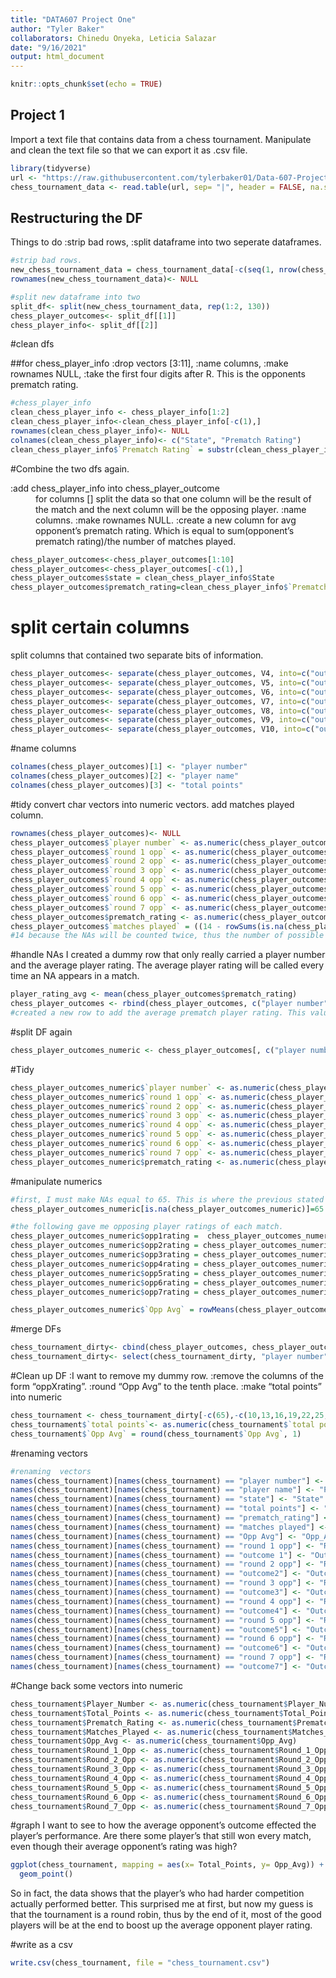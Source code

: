 ---
title: "DATA607 Project One"
author: "Tyler Baker"
collaborators: Chinedu Onyeka, Leticia Salazar
date: "9/16/2021"
output: html_document
---

```{r setup, include=FALSE}
knitr::opts_chunk$set(echo = TRUE)
```

## Project 1

Import a text file that contains data from a chess tournament. Manipulate and clean the text file so that we can export it as .csv file. 

```{r project 1}
library(tidyverse)
url <- "https://raw.githubusercontent.com/tylerbaker01/Data-607-Project-1/main/tournamentinfo.txt"
chess_tournament_data <- read.table(url, sep= "|", header = FALSE, na.strings = c("B", "H", "U", "X"), row.names = NULL,  fill = TRUE, strip.white = TRUE)
```

## Restructuring the DF
Things to do
:strip bad rows,
:split dataframe into two seperate dataframes.


```{r restructuring the df}
#strip bad rows.
new_chess_tournament_data = chess_tournament_data[-c(seq(1, nrow(chess_tournament_data), 3)),]
rownames(new_chess_tournament_data)<- NULL

#split new dataframe into two
split_df<- split(new_chess_tournament_data, rep(1:2, 130))
chess_player_outcomes<- split_df[[1]]
chess_player_info<- split_df[[2]]
```
#clean dfs

##for chess_player_info
:drop vectors [3:11],
:name columns,
:make rownames NULL,
:take the first four digits after R. This is the opponents prematch rating.

```{r clean chess_player_info}
#chess_player_info
clean_chess_player_info <- chess_player_info[1:2]
clean_chess_player_info<-clean_chess_player_info[-c(1),]
rownames(clean_chess_player_info)<- NULL
colnames(clean_chess_player_info)<- c("State", "Prematch Rating")
clean_chess_player_info$`Prematch Rating` = substr(clean_chess_player_info$`Prematch Rating`,15,18)
```
#Combine the two dfs again.

:add chess_player_info into chess_player_outcome
: for columns [] split the data so that one column will be the result of the match and the next column will be the opposing player.
:name columns.
:make rownames NULL.
:create a new column for avg opponent's prematch rating. Which is equal to sum(opponent's prematch rating)/the number of matches played.

```{r combining dfs}
chess_player_outcomes<-chess_player_outcomes[1:10]
chess_player_outcomes<-chess_player_outcomes[-c(1),]
chess_player_outcomes$state = clean_chess_player_info$State
chess_player_outcomes$prematch_rating=clean_chess_player_info$`Prematch Rating`
```
# split certain columns
split columns that contained two separate bits of information.
```{r split vector columns}
chess_player_outcomes<- separate(chess_player_outcomes, V4, into=c("outcome 1", "round 1 opp"))
chess_player_outcomes<- separate(chess_player_outcomes, V5, into=c("outcome2", "round 2 opp"))
chess_player_outcomes<- separate(chess_player_outcomes, V6, into=c("outcome3", "round 3 opp"))
chess_player_outcomes<- separate(chess_player_outcomes, V7, into=c("outcome4", "round 4 opp"))
chess_player_outcomes<- separate(chess_player_outcomes, V8, into=c("outcome5", "round 5 opp"))
chess_player_outcomes<- separate(chess_player_outcomes, V9, into=c("outcome6", "round 6 opp"))
chess_player_outcomes<- separate(chess_player_outcomes, V10, into=c("outcome7", "round 7 opp"))
```
#name columns
```{r cleaning df, naming columns}
colnames(chess_player_outcomes)[1] <- "player number"
colnames(chess_player_outcomes)[2] <- "player name"
colnames(chess_player_outcomes)[3] <- "total points"
```
#tidy
convert char vectors into numeric vectors.
add matches played column.
```{r rearranging table}
rownames(chess_player_outcomes)<- NULL
chess_player_outcomes$`player number` <- as.numeric(chess_player_outcomes$`player number`)
chess_player_outcomes$`round 1 opp` <- as.numeric(chess_player_outcomes$`round 1 opp`)
chess_player_outcomes$`round 2 opp` <- as.numeric(chess_player_outcomes$`round 2 opp`)
chess_player_outcomes$`round 3 opp` <- as.numeric(chess_player_outcomes$`round 3 opp`)
chess_player_outcomes$`round 4 opp` <- as.numeric(chess_player_outcomes$`round 4 opp`)
chess_player_outcomes$`round 5 opp` <- as.numeric(chess_player_outcomes$`round 5 opp`)
chess_player_outcomes$`round 6 opp` <- as.numeric(chess_player_outcomes$`round 6 opp`)
chess_player_outcomes$`round 7 opp` <- as.numeric(chess_player_outcomes$`round 7 opp`)
chess_player_outcomes$prematch_rating <- as.numeric(chess_player_outcomes$prematch_rating)
chess_player_outcomes$`matches played` = ((14 - rowSums(is.na(chess_player_outcomes)))/2)
#14 because the NAs will be counted twice, thus the number of possible matches should also be counted twice
```
#handle NAs
I created a dummy row that only really carried a player number and the average player rating. The average player rating will be called every time an NA appears in a match.
```{r}
player_rating_avg <- mean(chess_player_outcomes$prematch_rating)
chess_player_outcomes <- rbind(chess_player_outcomes, c("player number"= 65,"player name"="NA Replacement", "total points"="0.0", "outcome 1"=NA, "round 1 opp"=65, "outcome 2"=NA, "round 2 opp"=65, "outcome 3"=NA, "round 3 opp"=65, "outcome 4"=NA, "round 4 opp"=65, "outcome 5"=NA, "round 5 opp"=65, "outcome 6"=NA, "round 6 opp"=65, "outcome 7"=NA, "round 7 opp"=65, "state"=NA, "prematch_rating"=player_rating_avg, "matches playes"=NA))
#created a new row to add the average prematch player rating. This value will replace all the NAs in a numeric column. which will only be each round's opp.
```
#split DF again
```{r}
chess_player_outcomes_numeric <- chess_player_outcomes[, c("player number", "round 1 opp", "round 2 opp", "round 3 opp", "round 4 opp", "round 5 opp", "round 6 opp", "round 7 opp", "prematch_rating")]
```
#Tidy
```{r}
chess_player_outcomes_numeric$`player number` <- as.numeric(chess_player_outcomes_numeric$`player number`)
chess_player_outcomes_numeric$`round 1 opp` <- as.numeric(chess_player_outcomes_numeric$`round 1 opp`)
chess_player_outcomes_numeric$`round 2 opp` <- as.numeric(chess_player_outcomes_numeric$`round 2 opp`)
chess_player_outcomes_numeric$`round 3 opp` <- as.numeric(chess_player_outcomes_numeric$`round 3 opp`)
chess_player_outcomes_numeric$`round 4 opp` <- as.numeric(chess_player_outcomes_numeric$`round 4 opp`)
chess_player_outcomes_numeric$`round 5 opp` <- as.numeric(chess_player_outcomes_numeric$`round 5 opp`)
chess_player_outcomes_numeric$`round 6 opp` <- as.numeric(chess_player_outcomes_numeric$`round 6 opp`)
chess_player_outcomes_numeric$`round 7 opp` <- as.numeric(chess_player_outcomes_numeric$`round 7 opp`)
chess_player_outcomes_numeric$prematch_rating <- as.numeric(chess_player_outcomes_numeric$prematch_rating)
```
#manipulate numerics
```{r}
#first, I must make NAs equal to 65. This is where the previous stated dummy row exists.
chess_player_outcomes_numeric[is.na(chess_player_outcomes_numeric)]=65

#the following gave me opposing player ratings of each match.
chess_player_outcomes_numeric$opp1rating =  chess_player_outcomes_numeric$prematch_rating[order(chess_player_outcomes_numeric$`round 1 opp`)]
chess_player_outcomes_numeric$opp2rating = chess_player_outcomes_numeric$prematch_rating[order(chess_player_outcomes_numeric$`round 2 opp`)]
chess_player_outcomes_numeric$opp3rating = chess_player_outcomes_numeric$prematch_rating[order(chess_player_outcomes_numeric$`round 3 opp`)]
chess_player_outcomes_numeric$opp4rating = chess_player_outcomes_numeric$prematch_rating[order(chess_player_outcomes_numeric$`round 4 opp`)]
chess_player_outcomes_numeric$opp5rating = chess_player_outcomes_numeric$prematch_rating[order(chess_player_outcomes_numeric$`round 5 opp`)]
chess_player_outcomes_numeric$opp6rating = chess_player_outcomes_numeric$prematch_rating[order(chess_player_outcomes_numeric$`round 6 opp`)]
chess_player_outcomes_numeric$opp7rating = chess_player_outcomes_numeric$prematch_rating[order(chess_player_outcomes_numeric$`round 7 opp`)]

chess_player_outcomes_numeric$`Opp Avg` = rowMeans(chess_player_outcomes_numeric[10:16])
```
#merge DFs
```{r}
chess_tournament_dirty<- cbind(chess_player_outcomes, chess_player_outcomes_numeric)
chess_tournament_dirty<- select(chess_tournament_dirty, "player number", "player name", "state", "total points", "prematch_rating", "matches played", "Opp Avg", "round 1 opp", "outcome 1", "opp1rating", "round 2 opp", "outcome2", "opp2rating", "round 3 opp", "outcome3", "opp3rating", "round 4 opp", "outcome4", "opp4rating", "round 5 opp", "outcome5", "opp5rating", "round 6 opp", "outcome6", "opp6rating", "round 7 opp", "outcome7", "opp7rating")
```
#Clean up DF
:I want to remove my dummy row.
:remove the columns of the form "oppXrating".
:round "Opp Avg" to the tenth place.
:make "total points" into numeric
```{r}
chess_tournament <- chess_tournament_dirty[-c(65),-c(10,13,16,19,22,25,28)]
chess_tournament$`total points`<- as.numeric(chess_tournament$`total points`)
chess_tournament$`Opp Avg` = round(chess_tournament$`Opp Avg`, 1)
```

#renaming vectors
```{r}
#renaming  vectors
names(chess_tournament)[names(chess_tournament) == "player number"] <- "Player_Number"
names(chess_tournament)[names(chess_tournament) == "player name"] <- "Player_Name"
names(chess_tournament)[names(chess_tournament) == "state"] <- "State"
names(chess_tournament)[names(chess_tournament) == "total points"] <- "Total_Points"
names(chess_tournament)[names(chess_tournament) == "prematch_rating"] <- "Prematch_Rating"
names(chess_tournament)[names(chess_tournament) == "matches played"] <- "Matches_Played"
names(chess_tournament)[names(chess_tournament) == "Opp Avg"] <- "Opp_Avg"
names(chess_tournament)[names(chess_tournament) == "round 1 opp"] <- "Round_1_Opp"
names(chess_tournament)[names(chess_tournament) == "outcome 1"] <- "Outcome_1"
names(chess_tournament)[names(chess_tournament) == "round 2 opp"] <- "Round_2_Opp"
names(chess_tournament)[names(chess_tournament) == "outcome2"] <- "Outcome_2"
names(chess_tournament)[names(chess_tournament) == "round 3 opp"] <- "Round_3_Opp"
names(chess_tournament)[names(chess_tournament) == "outcome3"] <- "Outcome_3"
names(chess_tournament)[names(chess_tournament) == "round 4 opp"] <- "Round_4_Opp"
names(chess_tournament)[names(chess_tournament) == "outcome4"] <- "Outcome_4"
names(chess_tournament)[names(chess_tournament) == "round 5 opp"] <- "Round_5_Opp"
names(chess_tournament)[names(chess_tournament) == "outcome5"] <- "Outcome_5"
names(chess_tournament)[names(chess_tournament) == "round 6 opp"] <- "Round_6_Opp"
names(chess_tournament)[names(chess_tournament) == "outcome6"] <- "Outcome_6"
names(chess_tournament)[names(chess_tournament) == "round 7 opp"] <- "Round_7_Opp"
names(chess_tournament)[names(chess_tournament) == "outcome7"] <- "Outcome_7"
```
#Change back some vectors into numeric
```{r}
chess_tournament$Player_Number <- as.numeric(chess_tournament$Player_Number)
chess_tournament$Total_Points <- as.numeric(chess_tournament$Total_Points)
chess_tournament$Prematch_Rating <- as.numeric(chess_tournament$Prematch_Rating)
chess_tournament$Matches_Played <- as.numeric(chess_tournament$Matches_Played)
chess_tournament$Opp_Avg <- as.numeric(chess_tournament$Opp_Avg)
chess_tournament$Round_1_Opp <- as.numeric(chess_tournament$Round_1_Opp)
chess_tournament$Round_2_Opp <- as.numeric(chess_tournament$Round_2_Opp)
chess_tournament$Round_3_Opp <- as.numeric(chess_tournament$Round_3_Opp)
chess_tournament$Round_4_Opp <- as.numeric(chess_tournament$Round_4_Opp)
chess_tournament$Round_5_Opp <- as.numeric(chess_tournament$Round_5_Opp)
chess_tournament$Round_6_Opp <- as.numeric(chess_tournament$Round_6_Opp)
chess_tournament$Round_7_Opp <- as.numeric(chess_tournament$Round_7_Opp)
```
#graph
I want to see to how the average opponent's outcome effected the player's performance. Are there some player's that still won every match, even though their average opponent's rating was high?
```{r}
ggplot(chess_tournament, mapping = aes(x= Total_Points, y= Opp_Avg)) +
  geom_point()
```
So in fact, the data shows that the player's who had harder competition actually performed better. This surprised me at first, but now my guess is that the tournament is a round robin, thus by the end of it, most of the good players will be at the end to boost up the average opponent player rating.


#write as a csv
```{r}
write.csv(chess_tournament, file = "chess_tournament.csv")
```

